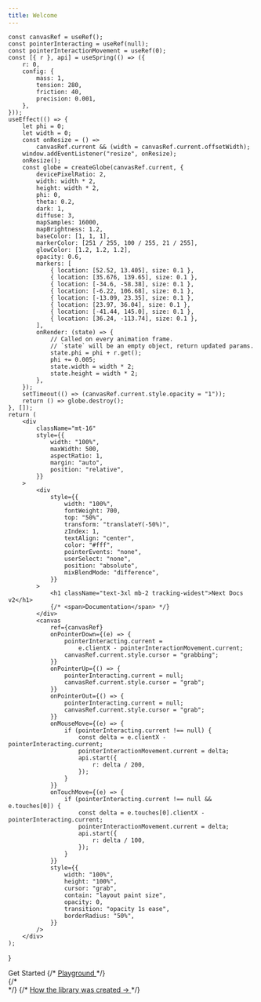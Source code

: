 ```yaml
---
title: Welcome
---
```



	const canvasRef = useRef();
	const pointerInteracting = useRef(null);
	const pointerInteractionMovement = useRef(0);
	const [{ r }, api] = useSpring(() => ({
		r: 0,
		config: {
			mass: 1,
			tension: 280,
			friction: 40,
			precision: 0.001,
		},
	}));
	useEffect(() => {
		let phi = 0;
		let width = 0;
		const onResize = () =>
			canvasRef.current && (width = canvasRef.current.offsetWidth);
		window.addEventListener("resize", onResize);
		onResize();
		const globe = createGlobe(canvasRef.current, {
			devicePixelRatio: 2,
			width: width * 2,
			height: width * 2,
			phi: 0,
			theta: 0.2,
			dark: 1,
			diffuse: 3,
			mapSamples: 16000,
			mapBrightness: 1.2,
			baseColor: [1, 1, 1],
			markerColor: [251 / 255, 100 / 255, 21 / 255],
			glowColor: [1.2, 1.2, 1.2],
			opacity: 0.6,
			markers: [
				{ location: [52.52, 13.405], size: 0.1 },
				{ location: [35.676, 139.65], size: 0.1 },
				{ location: [-34.6, -58.38], size: 0.1 },
				{ location: [-6.22, 106.68], size: 0.1 },
				{ location: [-13.09, 23.35], size: 0.1 },
				{ location: [23.97, 36.04], size: 0.1 },
				{ location: [-41.44, 145.0], size: 0.1 },
				{ location: [36.24, -113.74], size: 0.1 },
			],
			onRender: (state) => {
				// Called on every animation frame.
				// `state` will be an empty object, return updated params.
				state.phi = phi + r.get();
				phi += 0.005;
				state.width = width * 2;
				state.height = width * 2;
			},
		});
		setTimeout(() => (canvasRef.current.style.opacity = "1"));
		return () => globe.destroy();
	}, []);
	return (
		<div
			className="mt-16"
			style={{
				width: "100%",
				maxWidth: 500,
				aspectRatio: 1,
				margin: "auto",
				position: "relative",
			}}
		>
			<div
				style={{
					width: "100%",
					fontWeight: 700,
					top: "50%",
					transform: "translateY(-50%)",
					zIndex: 1,
					textAlign: "center",
					color: "#fff",
					pointerEvents: "none",
					userSelect: "none",
					position: "absolute",
					mixBlendMode: "difference",
				}}
			>
				<h1 className="text-3xl mb-2 tracking-widest">Next Docs v2</h1>
				{/* <span>Documentation</span> */}
			</div>
			<canvas
				ref={canvasRef}
				onPointerDown={(e) => {
					pointerInteracting.current =
						e.clientX - pointerInteractionMovement.current;
					canvasRef.current.style.cursor = "grabbing";
				}}
				onPointerUp={() => {
					pointerInteracting.current = null;
					canvasRef.current.style.cursor = "grab";
				}}
				onPointerOut={() => {
					pointerInteracting.current = null;
					canvasRef.current.style.cursor = "grab";
				}}
				onMouseMove={(e) => {
					if (pointerInteracting.current !== null) {
						const delta = e.clientX - pointerInteracting.current;
						pointerInteractionMovement.current = delta;
						api.start({
							r: delta / 200,
						});
					}
				}}
				onTouchMove={(e) => {
					if (pointerInteracting.current !== null && e.touches[0]) {
						const delta = e.touches[0].clientX - pointerInteracting.current;
						pointerInteractionMovement.current = delta;
						api.start({
							r: delta / 100,
						});
					}
				}}
				style={{
					width: "100%",
					height: "100%",
					cursor: "grab",
					contain: "layout paint size",
					opacity: 0,
					transition: "opacity 1s ease",
					borderRadius: "50%",
				}}
			/>
		</div>
	);
}

<div className="mt-20 sm:mt-0">
	<Cobe />
</div>

<div className="text-center">
	<div className="inline-flex justify-center cta-container mt-2">
		<Link href="/docs">
			<a className="cta" draggable="false">
				Get Started
			</a>
		</Link>
		{/* <a
			href="https://cobe-playground.vercel.app"
			className="cta"
			draggable="false"
		>
			Playground
		</a> */}
	</div>
	{/* <div className="mt-2" /> */}
	{/* <a
		href="https://twitter.com/shuding_/status/1475916082875666441"
		target="_blank"
		style={{
			color: "inherit",
			opacity: 0.5,
			fontSize: 14,
		}}
	>
		How the library was created →
	</a> */}
</div>

<style jsx global>{`
	body {
		background: linear-gradient(
				180deg,
				hsla(0, 0%, 100%, 0) 0,
				#fff min(110vw, 800px)
			),
			fixed repeating-radial-gradient(circle at 50% min(calc(50vw + 3.5rem), calc(300px +
									5rem)), #f5f5f5 0, #fff 40px);
	}
	.dark body {
		background: linear-gradient(
				0deg,
				hsla(0, 0%, 100%, 0.2) 0,
				#000 min(110vw, 800px)
			),
			fixed repeating-radial-gradient(circle at 50% min(calc(50vw + 3.5rem), calc(300px +
									5rem)), #050505 0, #000 40px);
	}
`}</style>
